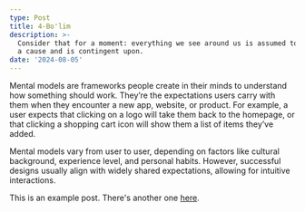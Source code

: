 ```yaml
---
type: Post
title: 4-Bo'lim
description: >-
  Consider that for a moment: everything we see around us is assumed to have had
  a cause and is contingent upon.
date: '2024-08-05'
---
```


Mental models are frameworks people create in their minds to understand how something should work. They’re the expectations users carry with them when they encounter a new app, website, or product. For example, a user expects that clicking on a logo will take them back to the homepage, or that clicking a shopping cart icon will show them a list of items they’ve added.

Mental models vary from user to user, depending on factors like cultural background, experience level, and personal habits. However, successful designs usually align with widely shared expectations, allowing for intuitive interactions.

This is an example post. There's another one [here](/posts/example-post).
